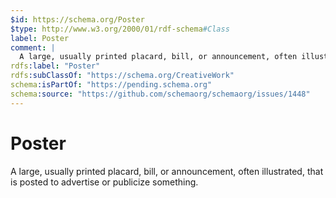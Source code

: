 ```yaml
---
$id: https://schema.org/Poster
$type: http://www.w3.org/2000/01/rdf-schema#Class
label: Poster
comment: |
  A large, usually printed placard, bill, or announcement, often illustrated, that is posted to advertise or publicize something.
rdfs:label: "Poster"
rdfs:subClassOf: "https://schema.org/CreativeWork"
schema:isPartOf: "https://pending.schema.org"
schema:source: "https://github.com/schemaorg/schemaorg/issues/1448"
---
```


# Poster

A large, usually printed placard, bill, or announcement, often illustrated, that is posted to advertise or publicize something.

